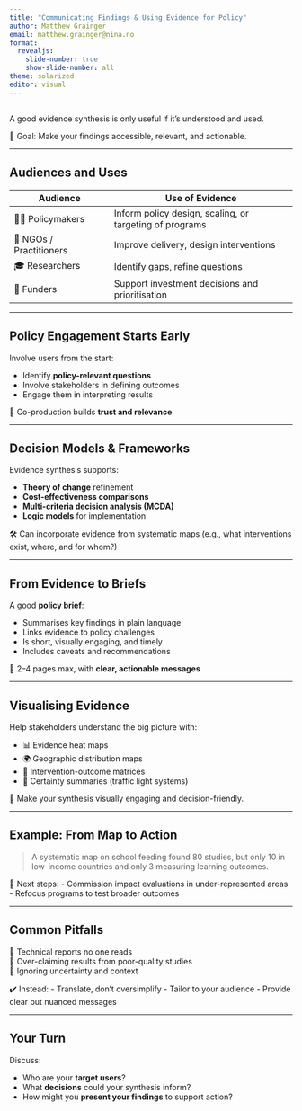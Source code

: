 ```yaml
---
title: "Communicating Findings & Using Evidence for Policy"
author: Matthew Grainger
email: matthew.grainger@nina.no
format:
  revealjs:
    slide-number: true
    show-slide-number: all
theme: solarized
editor: visual
---
```


## 

A good evidence synthesis is only useful if it's understood and used.

🎯 Goal: Make your findings accessible, relevant, and actionable.

---

## Audiences and Uses

| Audience | Use of Evidence |
|----------|------------------|
| 🧑‍💼 Policymakers | Inform policy design, scaling, or targeting of programs |
| 🏢 NGOs / Practitioners | Improve delivery, design interventions |
| 🎓 Researchers | Identify gaps, refine questions |
| 💬 Funders | Support investment decisions and prioritisation |

---

## Policy Engagement Starts Early

Involve users from the start:

- Identify **policy-relevant questions**
- Involve stakeholders in defining outcomes
- Engage them in interpreting results

🔁 Co-production builds **trust and relevance**

---

## Decision Models & Frameworks

Evidence synthesis supports:

- **Theory of change** refinement
- **Cost-effectiveness comparisons**
- **Multi-criteria decision analysis (MCDA)**
- **Logic models** for implementation

🛠 Can incorporate evidence from systematic maps (e.g., what interventions exist, where, and for whom?)

---

## From Evidence to Briefs

A good **policy brief**:

- Summarises key findings in plain language
- Links evidence to policy challenges
- Is short, visually engaging, and timely
- Includes caveats and recommendations

📝 2–4 pages max, with **clear, actionable messages**

---

## Visualising Evidence

Help stakeholders understand the big picture with:

- 📊 Evidence heat maps
- 🌍 Geographic distribution maps
- 🎯 Intervention-outcome matrices
- 🚦 Certainty summaries (traffic light systems)

📌 Make your synthesis visually engaging and decision-friendly.

---

## Example: From Map to Action

> A systematic map on school feeding found 80 studies, but only 10 in low-income countries and only 3 measuring learning outcomes.

👣 Next steps:
- Commission impact evaluations in under-represented areas
- Refocus programs to test broader outcomes

---

## Common Pitfalls

🚫 Technical reports no one reads  
🚫 Over-claiming results from poor-quality studies  
🚫 Ignoring uncertainty and context

✔️ Instead:
- Translate, don’t oversimplify
- Tailor to your audience
- Provide clear but nuanced messages

---

## Your Turn

Discuss:

- Who are your **target users**?
- What **decisions** could your synthesis inform?
- How might you **present your findings** to support action?

